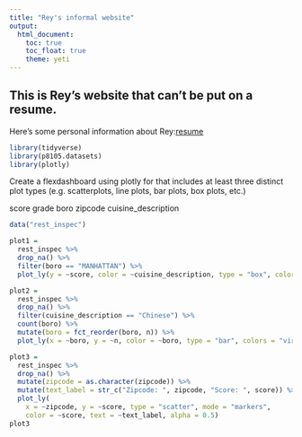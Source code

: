 ```yaml
---
title: "Rey's informal website"
output: 
  html_document:
    toc: true
    toc_float: true
    theme: yeti
---
```


## This is Rey's website that can't be put on a resume.

Here's some personal information about Rey:[resume](resume.html)


```r
library(tidyverse)
library(p8105.datasets)
library(plotly)
```

Create a flexdashboard using plotly for that includes at least three distinct plot types (e.g. scatterplots, line plots, bar plots, box plots, etc.)

score grade boro zipcode cuisine_description


```r
data("rest_inspec")

plot1 = 
  rest_inspec %>% 
  drop_na() %>% 
  filter(boro == "MANHATTAN") %>%
  plot_ly(y = ~score, color = ~cuisine_description, type = "box", colors = "viridis")

plot2 = 
  rest_inspec %>% 
  drop_na() %>% 
  filter(cuisine_description == "Chinese") %>%
  count(boro) %>% 
  mutate(boro = fct_reorder(boro, n)) %>% 
  plot_ly(x = ~boro, y = ~n, color = ~boro, type = "bar", colors = "viridis")

plot3 = 
  rest_inspec %>% 
  drop_na() %>%
  mutate(zipcode = as.character(zipcode)) %>% 
  mutate(text_label = str_c("Zipcode: ", zipcode, "Score: ", score)) %>% 
  plot_ly(
    x = ~zipcode, y = ~score, type = "scatter", mode = "markers",
    color = ~score, text = ~text_label, alpha = 0.5)
plot3
```

